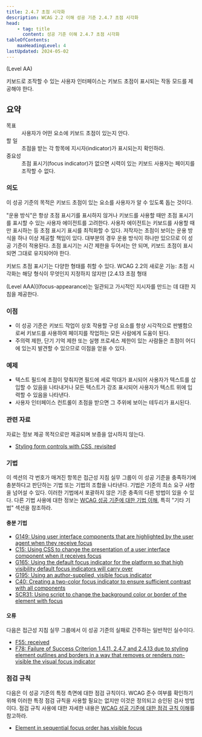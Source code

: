 ```yaml
---
title: 2.4.7 초점 시각화
description: WCAG 2.2 이해 성공 기준 2.4.7 초점 시각화
head:
    - tag: title
      content: 성공 기준 이해 2.4.7 초점 시각화
tableOfContents:
    maxHeadingLevel: 4
lastUpdated: 2024-05-02
---
```



(Level AA)

<Card title="성공 기준(SC)">
키보드로 조작할 수 있는 사용자 인터페이스는 키보드 초점이 표시되는 작동 모드를 제공해야 한다.
</Card>

## 요약

<dl>
<dt>목표</dt>
<dd>사용자가 어떤 요소에 키보드 초점이 있는지 안다.</dd>
<dt>할 일</dt>
<dd>초점을 받는 각 항목에 지시자(indicator)가 표시되는지 확인하라.</dd>
<dt>중요성</dt>
<dd>초점 표시기(focus indicator)가 없으면 시력이 있는 키보드 사용자는 페이지를 조작할 수 없다.</dd>
</dl>

### 의도

이 성공 기준의 목적은 키보드 초점이 있는 요소를 사용자가 알 수 있도록 돕는 것이다.

"운용 방식"은 항상 초점 표시기를 표시하지 않거나 키보드를 사용할 때만 초점 표시기를 표시할 수 있는 사용자 에이전트를 고려한다. 사용자 에이전트는 키보드를 사용할 때만 표시하는 등 초점 표시기 표시를 최적화할 수 있다. 저작자는 초점이 보이는 운용 방식을 하나 이상 제공할 책임이 있다. 대부분의 경우 운용 방식이 하나만 있으므로 이 성공 기준이 적용된다. 초점 표시기는 시간 제한을 두어서는 안 되며, 키보드 초점이 표시되면 그대로 유지되어야 한다.

키보드 초점 표시기는 다양한 형태를 취할 수 있다. WCAG 2.2의 새로운 기능: 초점 시각화는 해당 형식이 무엇인지 지정하지 않지만 [2.4.13 초점 형태 

(Level AAA)](focus-appearance)는 일관되고 가시적인 지시자를 만드는 데 대한 지침을 제공한다.

### 이점

*   이 성공 기준은 키보드 작업이 상호 작용할 구성 요소를 항상 시각적으로 판별함으로써 키보드를 사용하여 페이지를 작업하는 모든 사람에게 도움이 된다.
*   주의력 제한, 단기 기억 제한 또는 실행 프로세스 제한이 있는 사람들은 초점이 어디에 있는지 발견할 수 있으므로 이점을 얻을 수 있다.

### 예제

*   텍스트 필드에 초점이 맞춰지면 필드에 세로 막대가 표시되어 사용자가 텍스트를 삽입할 수 있음을 나타내거나 모든 텍스트가 강조 표시되어 사용자가 텍스트 위에 입력할 수 있음을 나타낸다.
*   사용자 인터페이스 컨트롤이 초점을 받으면 그 주위에 보이는 테두리가 표시된다.

### 관련 자료

자료는 정보 제공 목적으로만 제공되며 보증을 암시하지 않는다.

*   [Styling form controls with CSS, revisited](http://www.456bereastreet.com/archive/200701/styling_form_controls_with_css_revisited/)

### 기법

이 섹션의 각 번호가 매겨진 항목은 접근성 지침 실무 그룹이 이 성공 기준을 충족하기에 충분하다고 판단하는 기법 또는 기법의 조합을 나타낸다. 기법은 기준의 최소 요구 사항을 넘어설 수 있다. 이러한 기법에서 포괄하지 않은 기준 충족의 다른 방법이 있을 수 있다. 다른 기법 사용에 대한 정보는 [WCAG 성공 기준에 대한 기법 이해](../understanding-techniques), 특히 "기타 기법" 섹션을 참조하라.

#### 충분 기법

*   [G149: Using user interface components that are highlighted by the user agent when they receive focus](https://www.w3.org/WAI/WCAG22/Techniques/general/G149)
*   [C15: Using CSS to change the presentation of a user interface component when it receives focus](https://www.w3.org/WAI/WCAG22/Techniques/css/C15)
*   [G165: Using the default focus indicator for the platform so that high visibility default focus indicators will carry over](https://www.w3.org/WAI/WCAG22/Techniques/general/G165)
*   [G195: Using an author-supplied, visible focus indicator](https://www.w3.org/WAI/WCAG22/Techniques/general/G195)
*   [C40: Creating a two-color focus indicator to ensure sufficient contrast with all components](https://www.w3.org/WAI/WCAG22/Techniques/css/C40)
*   [SCR31: Using script to change the background color or border of the element with focus](https://www.w3.org/WAI/WCAG22/Techniques/client-side-script/SCR31)

#### 오류

다음은 접근성 지침 실무 그룹에서 이 성공 기준의 실패로 간주하는 일반적인 실수이다.

*   [F55: received](https://www.w3.org/WAI/WCAG22/Techniques/failures/F55)
*   [F78: Failure of Success Criterion 1.4.11, 2.4.7 and 2.4.13 due to styling element outlines and borders in a way that removes or renders non-visible the visual focus indicator](https://www.w3.org/WAI/WCAG22/Techniques/failures/F78)

### 점검 규칙

다음은 이 성공 기준의 특정 측면에 대한 점검 규칙이다. WCAG 준수 여부를 확인하기 위해 이러한 특정 점검 규칙을 사용할 필요는 없지만 이것은 정의되고 승인된 검사 방법이다. 점검 규칙 사용에 대한 자세한 내용은 [WCAG 성공 기준에 대한 점검 규칙 이해](../understanding-act-rules)를 참고하라.

*   [Element in sequential focus order has visible focus](https://www.w3.org/WAI/standards-guidelines/act/rules/oj04fd/)

